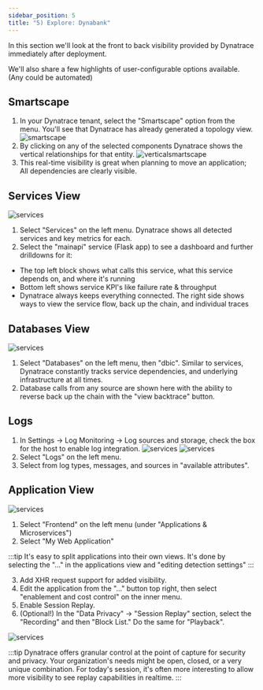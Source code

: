 ```yaml
---
sidebar_position: 5
title: "5) Explore: Dynabank"
---
```


In this section we'll look at the front to back visibility provided by Dynatrace immediately after deployment.

We'll also share a few highlights of user-configurable options available. (Any could be automated)

## Smartscape

1. In your Dynatrace tenant, select the "Smartscape" option from the menu. You'll see that Dynatrace has already generated a topology view.
   ![smartscape](/img/explore1.jpg)
2. By clicking on any of the selected components Dynatrace shows the vertical relationships for that entity.
   ![verticalsmartscape](/img/explore2.jpg)
3. This real-time visibility is great when planning to move an application; All dependencies are clearly visible.

## Services View

![services](/img/explore3.jpg)

1. Select "Services" on the left menu. Dynatrace shows all detected services and key metrics for each.
2. Select the "mainapi" service (Flask app) to see a dashboard and further drilldowns for it:

- The top left block shows what calls this service, what this service depends on, and where it's running
- Bottom left shows service KPI's like failure rate & throughput
- Dynatrace always keeps everything connected. The right side shows ways to view the service flow, back up the chain, and individual traces

## Databases View

![services](/img/explore4.jpg)

1. Select "Databases" on the left menu, then "dbic". Similar to services, Dynatrace constantly tracks service dependencies, and underlying infrastructure at all times.
2. Database calls from any source are shown here with the ability to reverse back up the chain with the "view backtrace" button.

## Logs

1. In Settings -> Log Monitoring -> Log sources and storage, check the box for the host to enable log integration.
   ![services](/img/explore9.jpg)
   ![services](/img/explore5.jpg)
2. Select "Logs" on the left menu.
3. Select from log types, messages, and sources in "available attributes".

## Application View

![services](/img/explore6.jpg)

1. Select "Frontend" on the left menu (under "Applications & Microservices")
2. Select "My Web Application"

:::tip
It's easy to split applications into their own views. It's done by selecting the "..." in the applications view and "editing detection settings"
:::

3. Add XHR request support for added visibility.
4. Edit the application from the "..." button top right, then select "enablement and cost control" on the inner menu.
5. Enable Session Replay.
6. (Optional!) In the "Data Privacy" -> "Session Replay" section, select the "Recording" and then "Block List." Do the same for "Playback".

![services](/img/explore8.jpg)

:::tip
Dynatrace offers granular control at the point of capture for security and privacy. Your organization's needs might be open, closed, or a very unique combination. For today's session, it's often more interesting to allow more visibility to see replay capabilities in realtime.
:::
